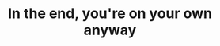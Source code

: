 ---
title: In the end, you're on your own anyway
width: 50
height: 70
image: https://assets-for-gh-pages.gb-lon-1.linodeobjects.com/annaja/500-in_the_end_youre_on_your_own_anyway.jpg
price: 1300
---